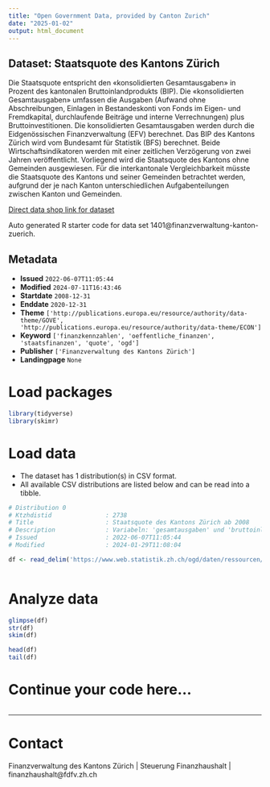 ```yaml
---
title: "Open Government Data, provided by Canton Zurich"
date: "2025-01-02"
output: html_document
---
```


## Dataset: Staatsquote des Kantons Zürich

Die Staatsquote entspricht den «konsolidierten Gesamtausgaben» in Prozent des kantonalen Bruttoinlandprodukts (BIP). Die «konsolidierten Gesamtausgaben» umfassen die Ausgaben (Aufwand ohne Abschreibungen, Einlagen in Bestandeskonti von Fonds im Eigen- und Fremdkapital, durchlaufende Beiträge und interne Verrechnungen) plus Bruttoinvestitionen. Die konsolidierten Gesamtausgaben werden durch die Eidgenössischen Finanzverwaltung (EFV) berechnet. Das BIP des Kantons Zürich wird vom Bundesamt für Statistik (BFS) berechnet. Beide Wirtschaftsindikatoren werden mit einer zeitlichen Verzögerung von zwei Jahren veröffentlicht. Vorliegend wird die Staatsquote des Kantons ohne Gemeinden ausgewiesen. Für die interkantonale Vergleichbarkeit müsste die Staatsquote des Kantons und seiner Gemeinden betrachtet werden, aufgrund der je nach Kanton unterschiedlichen Aufgabenteilungen zwischen Kanton und Gemeinden. 

[Direct data shop link for dataset](https://www.zh.ch/de/politik-staat/statistik-daten/datenkatalog.html#/datasets/1401@finanzverwaltung-kanton-zuerich)

Auto generated R starter code for data set 1401@finanzverwaltung-kanton-zuerich.

## Metadata

- **Issued** `2022-06-07T11:05:44`
- **Modified** `2024-07-11T16:43:46`
- **Startdate** `2008-12-31`
- **Enddate** `2020-12-31`
- **Theme** `['http://publications.europa.eu/resource/authority/data-theme/GOVE', 'http://publications.europa.eu/resource/authority/data-theme/ECON']`
- **Keyword** `['finanzkennzahlen', 'oeffentliche_finanzen', 'staatsfinanzen', 'quote', 'ogd']`
- **Publisher** `['Finanzverwaltung des Kantons Zürich']`
- **Landingpage** `None`


# Load packages

```r

library(tidyverse)
library(skimr)

```

# Load data

-   The dataset has 1 distribution(s) in CSV format.
-   All available CSV distributions are listed below and can be read into a tibble.

```r

# Distribution 0
# Ktzhdistid               : 2738
# Title                    : Staatsquote des Kantons Zürich ab 2008
# Description              : Variabeln: 'gesamtausgaben' und 'bruttoinlandprodukt' in Tausend CHF.
# Issued                   : 2022-06-07T11:05:44
# Modified                 : 2024-01-29T11:08:04

df <- read_delim('https://www.web.statistik.zh.ch/ogd/daten/ressourcen/KTZH_00001401_00002738.csv')



```

# Analyze data

```r

glimpse(df)
str(df)
skim(df)

head(df)
tail(df)

```

# Continue your code here...

```r

```

------------------------------------------------------------------------

# Contact

Finanzverwaltung des Kantons Zürich | Steuerung Finanzhaushalt | finanzhaushalt@fdfv.zh.ch
